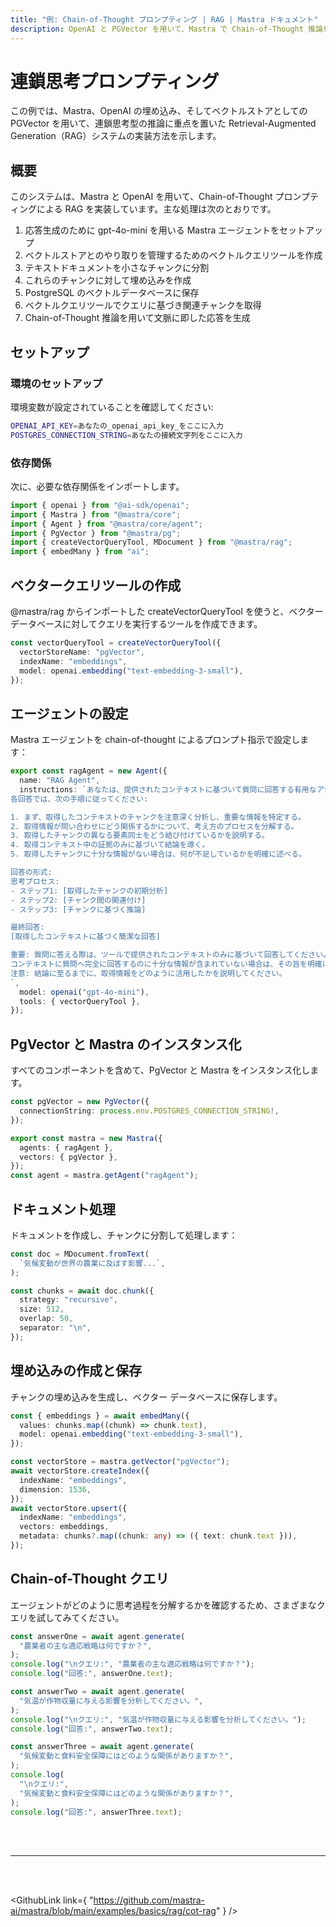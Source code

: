 ```yaml
---
title: "例: Chain-of-Thought プロンプティング | RAG | Mastra ドキュメント"
description: OpenAI と PGVector を用いて、Mastra で Chain-of-Thought 推論を活用する RAG システムを実装する例。
---
```




# 連鎖思考プロンプティング

この例では、Mastra、OpenAI の埋め込み、そしてベクトルストアとしての PGVector を用いて、連鎖思考型の推論に重点を置いた Retrieval-Augmented Generation（RAG）システムの実装方法を示します。

## 概要

このシステムは、Mastra と OpenAI を用いて、Chain-of-Thought プロンプティングによる RAG を実装しています。主な処理は次のとおりです。

1. 応答生成のために gpt-4o-mini を用いる Mastra エージェントをセットアップ
2. ベクトルストアとのやり取りを管理するためのベクトルクエリツールを作成
3. テキストドキュメントを小さなチャンクに分割
4. これらのチャンクに対して埋め込みを作成
5. PostgreSQL のベクトルデータベースに保存
6. ベクトルクエリツールでクエリに基づき関連チャンクを取得
7. Chain-of-Thought 推論を用いて文脈に即した応答を生成

## セットアップ

### 環境のセットアップ

環境変数が設定されていることを確認してください:

```bash filename=".env"
OPENAI_API_KEY=あなたの_openai_api_key_をここに入力
POSTGRES_CONNECTION_STRING=あなたの接続文字列をここに入力
```


### 依存関係

次に、必要な依存関係をインポートします。

```typescript copy showLineNumbers filename="index.ts"
import { openai } from "@ai-sdk/openai";
import { Mastra } from "@mastra/core";
import { Agent } from "@mastra/core/agent";
import { PgVector } from "@mastra/pg";
import { createVectorQueryTool, MDocument } from "@mastra/rag";
import { embedMany } from "ai";
```


## ベクタークエリツールの作成

@mastra/rag からインポートした createVectorQueryTool を使うと、ベクターデータベースに対してクエリを実行するツールを作成できます。

```typescript copy showLineNumbers{8} filename="index.ts"
const vectorQueryTool = createVectorQueryTool({
  vectorStoreName: "pgVector",
  indexName: "embeddings",
  model: openai.embedding("text-embedding-3-small"),
});
```


## エージェントの設定

Mastra エージェントを chain-of-thought によるプロンプト指示で設定します：

```typescript copy showLineNumbers{14} filename="index.ts"
export const ragAgent = new Agent({
  name: "RAG Agent",
  instructions: `あなたは、提供されたコンテキストに基づいて質問に回答する有用なアシスタントです。
各回答では、次の手順に従ってください:

1. まず、取得したコンテキストのチャンクを注意深く分析し、重要な情報を特定する。
2. 取得情報が問い合わせにどう関係するかについて、考え方のプロセスを分解する。
3. 取得したチャンクの異なる要素同士をどう結び付けているかを説明する。
4. 取得コンテキスト中の証拠のみに基づいて結論を導く。
5. 取得したチャンクに十分な情報がない場合は、何が不足しているかを明確に述べる。

回答の形式:
思考プロセス:
- ステップ1: [取得したチャンクの初期分析]
- ステップ2: [チャンク間の関連付け]
- ステップ3: [チャンクに基づく推論]

最終回答:
[取得したコンテキストに基づく簡潔な回答]

重要: 質問に答える際は、ツールで提供されたコンテキストのみに基づいて回答してください。
コンテキストに質問へ完全に回答するのに十分な情報が含まれていない場合は、その旨を明確に述べてください。
注意: 結論に至るまでに、取得情報をどのように活用したかを説明してください。
`,
  model: openai("gpt-4o-mini"),
  tools: { vectorQueryTool },
});
```


## PgVector と Mastra のインスタンス化

すべてのコンポーネントを含めて、PgVector と Mastra をインスタンス化します。

```typescript copy showLineNumbers{36} filename="index.ts"
const pgVector = new PgVector({
  connectionString: process.env.POSTGRES_CONNECTION_STRING!,
});

export const mastra = new Mastra({
  agents: { ragAgent },
  vectors: { pgVector },
});
const agent = mastra.getAgent("ragAgent");
```


## ドキュメント処理

ドキュメントを作成し、チャンクに分割して処理します：

```typescript copy showLineNumbers{44} filename="index.ts"
const doc = MDocument.fromText(
  `気候変動が世界の農業に及ぼす影響...`,
);

const chunks = await doc.chunk({
  strategy: "recursive",
  size: 512,
  overlap: 50,
  separator: "\n",
});
```


## 埋め込みの作成と保存

チャンクの埋め込みを生成し、ベクター データベースに保存します。

```typescript copy showLineNumbers{55} filename="index.ts"
const { embeddings } = await embedMany({
  values: chunks.map((chunk) => chunk.text),
  model: openai.embedding("text-embedding-3-small"),
});

const vectorStore = mastra.getVector("pgVector");
await vectorStore.createIndex({
  indexName: "embeddings",
  dimension: 1536,
});
await vectorStore.upsert({
  indexName: "embeddings",
  vectors: embeddings,
  metadata: chunks?.map((chunk: any) => ({ text: chunk.text })),
});
```


## Chain-of-Thought クエリ

エージェントがどのように思考過程を分解するかを確認するため、さまざまなクエリを試してみてください。

```typescript copy showLineNumbers{83} filename="index.ts"
const answerOne = await agent.generate(
  "農業者の主な適応戦略は何ですか？",
);
console.log("\nクエリ:", "農業者の主な適応戦略は何ですか？");
console.log("回答:", answerOne.text);

const answerTwo = await agent.generate(
  "気温が作物収量に与える影響を分析してください。",
);
console.log("\nクエリ:", "気温が作物収量に与える影響を分析してください。");
console.log("回答:", answerTwo.text);

const answerThree = await agent.generate(
  "気候変動と食料安全保障にはどのような関係がありますか？",
);
console.log(
  "\nクエリ:",
  "気候変動と食料安全保障にはどのような関係がありますか？",
);
console.log("回答:", answerThree.text);
```

<br />

<br />

<hr className="dark:border-[#404040] border-gray-300" />

<br />

<br />

<GithubLink
  link={
"https://github.com/mastra-ai/mastra/blob/main/examples/basics/rag/cot-rag"
}
/>
